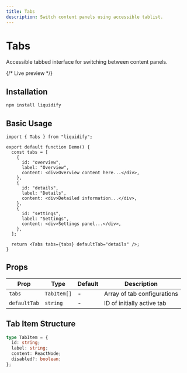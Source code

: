 ```yaml
---
title: Tabs
description: Switch content panels using accessible tablist.
---
```



# Tabs

Accessible tabbed interface for switching between content panels.

{/* Live preview */}

<TabsExample />

## Installation

```bash
npm install liquidify
```

## Basic Usage

```tsx
import { Tabs } from "liquidify";

export default function Demo() {
  const tabs = [
    {
      id: "overview",
      label: "Overview",
      content: <div>Overview content here...</div>,
    },
    {
      id: "details",
      label: "Details",
      content: <div>Detailed information...</div>,
    },
    {
      id: "settings",
      label: "Settings",
      content: <div>Settings panel...</div>,
    },
  ];

  return <Tabs tabs={tabs} defaultTab="details" />;
}
```

## Props

| Prop         | Type        | Default | Description                 |
| ------------ | ----------- | ------- | --------------------------- |
| `tabs`       | `TabItem[]` | -       | Array of tab configurations |
| `defaultTab` | `string`    | -       | ID of initially active tab  |

## Tab Item Structure

```typescript
type TabItem = {
  id: string;
  label: string;
  content: ReactNode;
  disabled?: boolean;
};
```
